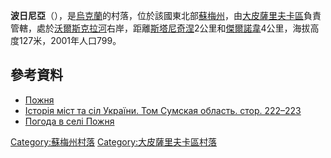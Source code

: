 {{coord|50|30|46|N|35|20|21|E|scale:100000_region:UA|display=title}}

'''波日尼亞'''（{{lang-uk|Пожня}}），是[[烏克蘭|烏克蘭]]的村落，位於該國東北部[[蘇梅州|蘇梅州]]，由[[大皮薩里夫卡區|大皮薩里夫卡區]]負責管轄，處於[[沃爾斯克拉河|沃爾斯克拉河]]右岸，距離[[斯塔尼奇涅_(大皮薩里夫卡區)|斯塔尼奇涅]]2公里和[[傑爾諾韋|傑爾諾韋]]4公里，海拔高度127米，2001年人口799。

==參考資料==
* [http://w1.c1.rada.gov.ua/pls/z7502/A005?rdat1=24.12.2011&rf7571=28838 Пожня]
* [http://www.igsu.org.ua/Sumskaja.obl/Velikopisarevskij.rajon/Pozhnja.html Історія міст та сіл України. Том Сумская область. стор. 222–223]{{dead link|date=2018年3月 |bot=InternetArchiveBot |fix-attempted=yes }} {{ref-ru}}
* [http://weather.in.ua/ua/symskaja/21030 Погода в селі Пожня] {{Wayback|url=http://weather.in.ua/ua/symskaja/21030 |date=20111219212646 }}

{{DEFAULTSORT:Пожня}}
[[Category:蘇梅州村落|Category:蘇梅州村落]]
[[Category:大皮薩里夫卡區村落|Category:大皮薩里夫卡區村落]]


{{Sumy-geo-stub}}